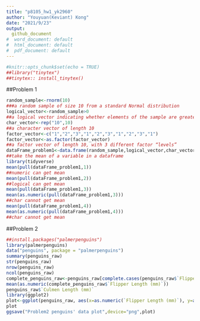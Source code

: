 ```yaml
---
title: "p8105_hw1_yk2960"
author: "Youyuan(Keviant) Kong"
date: "2021/9/23"
output:
  github_document
#  word_document: default
#  html_document: default
#  pdf_document: default
---
```


```r
#knitr::opts_chunk$set(echo = TRUE)
##library("tinytex")
##tinytex:: install_tinytex()
```
##Problem 1

```r
random_sample<-rnorm(10)
###a random sample of size 10 from a standard Normal distribution
logical_vector<-random_sample>0
##a logical vector indicating whether elements of the sample are greater than 0
char_vector<-rep("10",10)
##a character vector of length 10
factor_vector<-c("1","2","3","1","2","3","1","2","3","1")
factor_vector<-as.factor(factor_vector)
##a factor vector of length 10, with 3 different factor “levels”
dataFrame_problem1<-data.frame(random_sample,logical_vector,char_vector,factor_vector)
##take the mean of a variable in a dataframe
library(tidyverse)
mean(pull(dataFrame_problem1,1))
##numeric can get mean
mean(pull(dataFrame_problem1,2))
##logical can get mean
mean(pull(dataFrame_problem1,3))
mean(as.numeric(pull(dataFrame_problem1,3)))
##char cannot get mean
mean(pull(dataFrame_problem1,4))
mean(as.numeric(pull(dataFrame_problem1,4)))
##char cannot get mean
```


##Problem 2


```r
##install.packages("palmerpenguins")
library(palmerpenguins)
data("penguins", package = "palmerpenguins")
summary(penguins_raw)
str(penguins_raw)
nrow(penguins_raw)
ncol(penguins_raw)
complete_penguins_raw<-penguins_raw[complete.cases(penguins_raw$`Flipper Length (mm)`),]
mean(as.numeric(complete_penguins_raw$`Flipper Length (mm)`))
penguins_raw$`Culmen Length (mm)`
library(ggplot2)
plot<-ggplot(penguins_raw, aes(x=as.numeric(`Flipper Length (mm)`), y=as.numeric(`Culmen Length (mm)`),color=Species))+ geom_point(shape=1) 
plot
ggsave("Problem2 penguins' data plot",device="png",plot)
```

